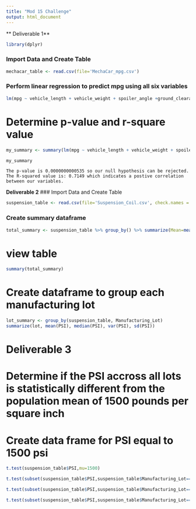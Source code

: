---
title: "Mod 15 Challenge"
output: html_document
---

** Deliverable 1**
```{r}
library(dplyr)
```
### Import Data and Create Table
```{r}
mechacar_table <- read.csv(file='MechaCar_mpg.csv')
```
### Perform linear regression to predict mpg using all six variables
```{r}
lm(mpg ~ vehicle_length + vehicle_weight + spoiler_angle +ground_clearance + AWD, data=mechacar_table)
```
# Determine p-value and r-square value
```{r}
my_summary <- summary(lm(mpg ~ vehicle_length + vehicle_weight + spoiler_angle +ground_clearance + AWD, data=mechacar_table)) 
```
```{r}
my_summary
```

```
The p-value is 0.0000000000535 so our null hypothesis can be rejected.
The R-squared value is: 0.7149 which indicates a postive correlation between our variables.
```

**Deliverable 2**
### Import Data and Create Table
```{r}
suspension_table <- read.csv(file='Suspension_Coil.csv', check.names = F, stringsAsFactors = F)
```
### Create summary dataframe
```{r}
total_summary <- suspension_table %>% group_by() %>% summarize(Mean=mean(PSI), Median=median(PSI), Variance = var(PSI), SD = sd(PSI),.groups="keep")
```
# view table
```{r}
summary(total_summary)
```

# Create dataframe to group each manufacturing lot 
```{r}
lot_summary <- group_by(suspension_table, Manufacturing_Lot)
summarize(lot, mean(PSI), median(PSI), var(PSI), sd(PSI))
```
# Deliverable 3

# Determine if the PSI accross all lots is statistically different from the population mean of 1500 pounds per square inch

# Create data frame for PSI equal to 1500 psi
```{r}
t.test(suspension_table$PSI,mu=1500)
```
```{r}
t.test(subset(suspension_table$PSI,suspension_table$Manufacturing_Lot=="Lot1"),mu=1500)
```
```{r}
t.test(subset(suspension_table$PSI,suspension_table$Manufacturing_Lot=="Lot2"),mu=1500)
```
```{r}
t.test(subset(suspension_table$PSI,suspension_table$Manufacturing_Lot=="Lot3"),mu=1500)
```


